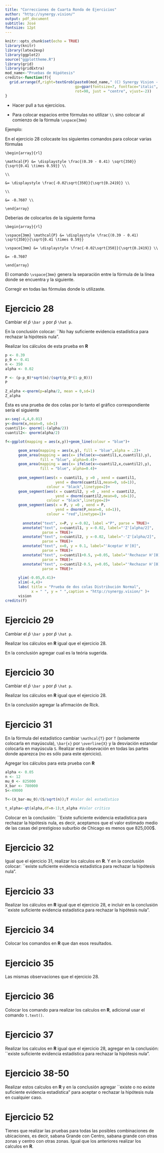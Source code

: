 ```yaml
---
title: "Correcciones de Cuarta Ronda de Ejercicios"
author: "http://synergy.vision/"
output: pdf_document
subtitle: José
fontsize: 12pt
---
```


```r
knitr::opts_chunk$set(echo = TRUE)
library(knitr)
library(latex2exp)
library(ggplot2)
source("ggplottheme.R")
library(grid)
library(gridExtra)
mod_name<-"Pruebas de Hipótesis"
credits<-function(f){
  grid.arrange(f,right=textGrob(paste0(mod_name," (C) Synergy Vision - 2018"),
                                gp=gpar(fontsize=7, fontface="italic", col="gray75"),
                                rot=90, just = "centre", vjust=-2))
}
```


- Hacer pull a tus ejercicios.

- Para colocar espacios entre fórmulas no utilizar `\\` sino colocar al comienzo de la fórmula `\vspace{3mm}`

Ejemplo:

En el ejercicio 28 colocaste los siguientes comandos para colocar varias fórmulas

`\begin{array}{rl}`

`\mathcal{P} &= \displaystyle \frac{(0.39 - 0.41) \sqrt{350}}{\sqrt{0.41 \times 0.59}} \\`

`\\`

`&= \displaystyle \frac{-0.02\sqrt{350}}{\sqrt{0.2419}} \\`

`\\`

`&= -0.7607 \\`

`\end{array}`

Deberias de colocarlos de la siguiente forma

`\begin{array}{rl}`

`\vspace{3mm} \mathcal{P} &= \displaystyle \frac{(0.39 - 0.41) \sqrt{350}}{\sqrt{0.41 \times 0.59}}`

`\vspace{3mm} &= \displaystyle \frac{-0.02\sqrt{350}}{\sqrt{0.2419}} \\`

`&= -0.7607`

`\end{array}`

El comando `\vspace{3mm}` genera la separación entre la fórmula de la línea donde se encuentra y la siguiente.

Corregir en todas las fórmulas donde lo utilizaste.

# Ejercicio 28

Cambiar el $\bar p$ `\bar p` por $\hat p$ `\hat p`.

En la conclusión colocar:  ``No hay suficiente evidencia estadística para rechazar la hipótesis nula".

Realizar los cálculos de esta prueba en __R__

```r
p <- 0.39
p_0 <- 0.41
n <- 350
alpha <- 0.02

P <- (p-p_0)*sqrt(n)/(sqrt(p_0*(1-p_0)))
P

Z_alpha <-qnorm(p=alpha/2, mean = 0,sd=1)
Z_alpha
```

Ésta es una prueba de dos colas por lo tanto el gráfico correspondiente sería el siguiente

```r
x<-seq(-4,4,0.01)
y<-dnorm(x,mean=0, sd=1)
cuantil1<- qnorm(1-(alpha/2))
cuantil2<- qnorm(alpha/2)

f<-ggplot(mapping = aes(x,y))+geom_line(colour = "blue")+

      geom_area(mapping = aes(x,y), fill = "blue",alpha = .2)+
      geom_area(mapping = aes(x= ifelse(x>=cuantil1,x,cuantil1),y),
                fill = "blue", alpha=0.4)+
      geom_area(mapping = aes(x= ifelse(x<=cuantil2,x,cuantil2),y), 
                fill = "blue", alpha=0.4)+
      
      geom_segment(aes(x = cuantil1, y =0 , xend = cuantil1,
                       yend = dnorm(cuantil1,mean=0, sd=1)),
                   colour = "black",linetype=2)+
      geom_segment(aes(x = cuantil2, y =0 , xend = cuantil2,
                       yend = dnorm(cuantil2,mean=0, sd=1)),
                   colour = "black",linetype=2)+
      geom_segment(aes(x = P, y =0 , xend = P, 
                       yend = dnorm(P,mean=0, sd=1)), 
                   colour = "red",linetype=1)+
      
        annotate("text", x=P, y =-0.02, label ="P", parse = TRUE)+
        annotate("text", x=cuantil1, y =-0.02, label="'Z'[alpha/2]",
                 parse = TRUE)+
        annotate("text", x=cuantil2, y =-0.02, label="-'Z'[alpha/2]",
                 parse = TRUE)+
        annotate("text", x=0, y = 0.1, label="'Aceptar H'[0]",
                 parse = TRUE)+
        annotate("text", x=cuantil1+0.5, y=0.05, label="'Rechazar H'[0]",
                 parse = TRUE)+
        annotate("text", x=cuantil2-0.5, y=0.05, label="'Rechazar H'[0]",
                 parse = TRUE)+
  
      ylim(-0.05,0.41)+
      xlim(-4,4)+
      labs( title = "Prueba de dos colas Distribución Normal",
            x = " ", y = " ",caption = "http://synergy.vision/" )+
      vision 
credits(f)
```

# Ejercicio 29

Cambiar el $\bar p$ `\bar p` por $\hat p$ `\hat p`.

Realizar los cálculos en __R__ igual que el ejercicio 28.

En la conclusión agregar cual es la teória sugerida.

# Ejercicio 30

Cambiar el $\bar p$ `\bar p` por $\hat p$ `\hat p`.

Realizar los cálculos en __R__ igual que el ejercicio 28.

En la conclusión agregar la afirmación de Rick.

# Ejercicio 31

En la fórmula del estadístico cambiar `\mathcal{T}` por `T` (solamente colocarla en mayúscula), `\bar{x}` por `\overline{X}` y la desviación estandar colocarla en mayúscula `S`. Realizar esta obsevación en todas las partes donde aparezca (no es sólo para este ejercicio).

Agregar los cálculos para esta prueba con __R__

```r
alpha <- 0.05
n <- 12
mu_0 <- 825000
X_bar <- 780000
S<-49000

T<-(X_bar-mu_0)/(S/sqrt(n));T #Valor del estadístico

t_alpha<-qt(alpha,df=n-1);t_alpha #Valor crítico
```

Colocar en la conclusión: ``Existe suficiente evidencia estadística para rechazar la hipótesis nula, es decir, aceptamos que el valor estimado medio de las casas del prestigioso suburbio de Chicago es menos que 825,000\$.

# Ejercicio 32

Igual que el ejercicio 31, realizar los calculos en __R__. Y en la conclusión colocar: ``existe suficiente evidencia estadística para rechazar la hipótesis nula".

# Ejercicio 33

Realizar los cálculos en __R__ igual que el ejercicio 28, e incluir en la conclusión ``existe suficiente evidencia estadística para rechazar la hipótesis nula".

# Ejercicio 34

Colocar los comandos en __R__ que dan esos resultados.

# Ejercicio 35

Las mismas observaciones que el ejercicio 28.

# Ejercicio 36

Colocar los comando para realizar los calculos en __R__, adicional usar el comando `t.text()`.

# Ejercicio 37

Realizar los calculos en __R__ igual que el ejercicio 28, agregar en la conclusión: ``existe suficiente evidencia estadística para rechazar la hipótesis nula".

# Ejercicio 38-50

Realizar estos calculos en __R__ y en la conclusión agregar ``existe o no existe suficiente evidencia estadística" para aceptar o rechazar la hipótesis nula en cualquier caso.

# Ejercicio 52

Tienes que realizar las pruebas para todas las posibles combinaciones de ubicaciones, es decir, sabana Grande con Centro, sabana grande con otras zonas y centro con otras zonas. Igual que los anteriores realizar los calculos en __R__.
